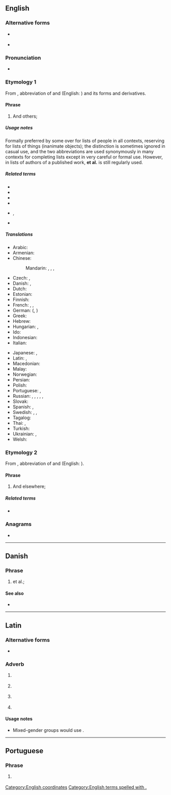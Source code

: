 {{also|étal|e tal|et. al|et al}}
==English==

===Alternative forms===
* {{l|en|& al.}} {{qualifier|dated}}
* {{l|en|et al}}

===Pronunciation===
* {{IPA|en|/ɛtˈɔl/|/ɛtˈɑːl/|/eɪˈtɑːl/|/ɛtˈæl/}}

===Etymology 1===
From {{etyl|la|en}}, abbreviation of {{m|la|et||and}} and {{m|la|alius|aliī|others}} (English: {{m|en|et alii}}) and its forms and derivatives.

====Phrase====
{{head|en|phrase}}

# And others; {{non-gloss definition|to complete a list, especially of people, as authors of a published work.}}

=====Usage notes=====
Formally preferred by some over {{m|en|etc.}} for lists of people in all contexts, reserving {{m|en||etc.}} for lists of things (inanimate objects); the distinction is sometimes ignored in casual use, and the two abbreviations are used synonymously in many contexts for completing lists except in very careful or formal use. However, in lists of authors of a published work, '''et al.''' is still regularly used.

=====Related terms=====
* {{l|en|et alia}}<!-- Abbreviation from Latin, not derived in English -->
* {{l|en|et aliae}}
* {{l|en|et alii}}
* {{l|en|et alios}}
* {{l|en|etc.}}, {{l|en|&c.}}
* {{l|en|et ux}}

=====Translations=====
{{trans-top|and others}}
* Arabic: {{t|ar|وَآخِرُون|tr=wa-ʾāḵirūn}}
* Armenian: {{t|hy|[[եւ]] [[այլք]]}}
* Chinese:
*: Mandarin: {{t+|cmn|等人|tr=děng rén|sc=Hani}}, {{t+|cmn|等等|tr=děngděng|sc=Hani}}, {{t|cmn|以及其他|tr=yǐjí qítā|sc=Hani}}, {{t|cmn|以及其他人|tr=yǐjí qítā rén|sc=Hani}} {{qualifier|of people}}
* Czech: {{t|cs|a kol.}}, {{t|cs|[[a]] [[další]]}}
* Danish: {{t|da|[[og]] [[andre]]}}, {{t|da|et al.}}
* Dutch: {{t|nl|[[en]] [[anderen]]}}
* Estonian: {{t|et|jt}} {{qualifier|ja teised}}
* Finnish: {{t|fi|[[ynnä]] [[muut]]}}
* French: {{t+|fr|et al.}}, {{t+|fr|et coll.}}, {{t|fr|& cie}}
* German: {{t+|de|u. a.}} ({{t|de|[[und]] [[andere]]|p}}, {{t|de|[[und]] [[anderes]]|n}} {{qualifier|of uncountable objects}})
* Greek: {{t+|el|κ.ά.|sc=Grek}}
* Hebrew: {{t|he|ואחרים|m-p|tr=ve`acherim}}
* Hungarian: {{t|hu|és tsai.}}, {{t|hu|et al.}}
* Ido: {{t|io|ed altri}}
* Indonesian: {{t|id|dkk.}} {{qualifier|dan kawan-kawan}}
* Italian: {{t|it|[[ed]] [[altri]]|m}}
{{trans-mid}}
* Japanese: {{t+|ja|ら|tr=ra|sc=Jpan}}, {{t+|ja|など|tr=nado|sc=Jpan}}
* Latin: {{t|la|et al.}}, {{t|la|et al}}
* Macedonian: {{t+|mk|и др.|p}}
* Malay: {{t|ms|[[dan]] [[lain]]-[[lain]]}}
* Norwegian: {{t|no|[[og]] [[andre]]}}
* Persian: {{t|fa|و دیگران|tr=va digarān}}
* Polish: {{t+|pl|i in.}}
* Portuguese: {{t+|pt|et al.}}, {{t|pt|[[e]] [[outros]]}}
* Russian: {{t|ru|и др.|p}}, {{t|ru|[[и]] [[други́е]]|p}}, {{t|ru|[[и]] [[друго́е]]|n}} {{qualifier|of uncountable objects}}, {{t|ru|и пр.}}, {{t|ru|[[и]] [[про́чие]]|p}}, {{t|ru|[[и]] [[про́чее]]|n}} {{qualifier|of uncountable objects}}
* Slovak: {{t|sk|[[a]] [[ďalší]]}}
* Spanish: {{t|es|[[y]] [[otros]]|m-p}}, {{t|es|[[y]] [[otras]]|f-p}}
* Swedish: {{t|sv|[[med]] [[flera]]|p}}, {{t+|sv|et al.}}, {{t+|sv|m.fl.}}
* Tagalog: {{t|tl|[[at]] [[iba]] [[pa]]}}
* Thai: {{t|th|และคณะ}}, {{t|th|และพวก}}
* Turkish: {{t|tr|[[ve]] [[diğerleri]]}}
* Ukrainian: {{t+|uk|та ін.|p|sc=Cyrl}}, {{t|uk|[[та]] [[і́нші]]|p|sc=Cyrl}}
* Welsh: {{t|cy|[[ac]] [[eraill]]}}
{{trans-bottom}}

===Etymology 2===
From {{etyl|la|en}}, abbreviation of {{m|la|et||and}} and {{m|la|alibi|alibī|other places}} (English: {{m|en|et alibi}}).

====Phrase====
{{head|en|phrase}}

# And elsewhere; {{non-gloss definition|to complete a list of places.}}

=====Related terms=====
* {{l|en|et alibi}}<!-- Abbreviation from Latin, not derived in English -->

===Anagrams===
* {{anagrams|en|a=aelt|EATL|ETLA|Elta|LATE|TEAL|TEAl|Teal|late|leat|tael|tale|teal|tela}}

[[Category:English coordinates]]
[[Category:English terms spelled with .]]

----

==Danish==

===Phrase===
{{head|da|phrase}}

# et al.; {{ngd|used to complete a list of authors}}

====See also====
* {{l|da|oa.}}

----

==Latin==

===Alternative forms===
* {{l|la|et al}}

===Adverb===
{{la-adv|[[et]] al.|-}}

# {{abbreviation of|la|et aliī||and others}} {{i|masculine}}
# {{abbreviation of|la|et aliae||and others}} {{i|feminine}}
# {{abbreviation of|la|et alia||and others}} {{i|neuter}}
# {{abbreviation of|la|et alibī||and other occurrences}}

====Usage notes====
* Mixed-gender groups would use {{m|la|et aliī}}.

----

==Portuguese==

===Phrase===
{{head|pt|phrase}}

# {{l|en|et al.}} {{gloss|and others}}